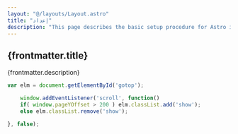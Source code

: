 ```yaml
---
layout: "@/layouts/Layout.astro"
title: "إعداد"
description: "This page describes the basic setup procedure for Astro i18n Starter"
---
```


## {frontmatter.title}
{frontmatter.description}

```js
var elm = document.getElementById('gotop');

    window.addEventListener('scroll', function()
    if( window.pageYOffset > 200 ) elm.classList.add('show');
    else elm.classList.remove('show');

}, false);
```
